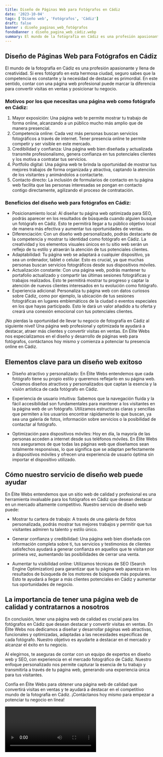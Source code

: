 ```yaml
---
title: Diseño de Páginas Web para Fotógrafos en Cádiz
date: '2023-10-04'
tags: ['Diseño web', 'Fotógrafos', 'Cádiz']
draft: false
banner : diseño_paginas_web_fotógrafos
fondoBanner : diseño_pagina_web_cádiz.webp
summary: El mundo de la fotografía en Cádiz es una profesión apasionante y llena de creatividad. Si eres fotógrafo en esta hermosa ciudad, seguro sabes que la competencia es constante y la necesidad de destacar es primordial. En este sentido, contar con una página web profesional puede marcar la diferencia para convertir visitas en ventas y posicionar tu negocio.
---
```


## Diseño de Páginas Web para Fotógrafos en Cádiz

El mundo de la fotografía en Cádiz es una profesión apasionante y llena de creatividad. Si eres fotógrafo en esta hermosa ciudad, seguro sabes que la competencia es constante y la necesidad de destacar es primordial. En este sentido, contar con una página web profesional puede marcar la diferencia para convertir visitas en ventas y posicionar tu negocio.

### Motivos por los que necesitas una página web como fotógrafo en Cádiz:

1. Mayor exposición: Una página web te permite mostrar tu trabajo de forma online, alcanzando a un público mucho más amplio que de manera presencial.
2. Competencia online: Cada vez más personas buscan servicios fotográficos a través de internet. Tener presencia online te permite competir y ser visible en este mercado.
3. Credibilidad y confianza: Una página web bien diseñada y actualizada transmite profesionalismo, genera confianza en tus potenciales clientes y los motiva a contratar tus servicios.
4. Portfolio digital: Una página web te brinda la oportunidad de mostrar tus mejores trabajos de forma organizada y atractiva, captando la atención de los visitantes y animándolos a contactarte.
5. Contacto directo: La inclusión de formularios de contacto en tu página web facilita que las personas interesadas se pongan en contacto contigo directamente, agilizando el proceso de contratación.

### Beneficios del diseño web para fotógrafos en Cádiz:

- Posicionamiento local: Al diseñar tu página web optimizada para SEO, podrás aparecer en los resultados de búsqueda cuando alguien busque un fotógrafo en Cádiz. Esto te permitirá llegar a tu público objetivo local de manera más efectiva y aumentar tus oportunidades de ventas.
- Diferenciación: Con un diseño web personalizado, podrás destacarte de la competencia y mostrar tu identidad como fotógrafo en Cádiz. La creatividad y los elementos visuales únicos en tu sitio web serán un reflejo de tu estilo y atraerán la atención de tus potenciales clientes.
- Adaptabilidad: Tu página web se adaptará a cualquier dispositivo, ya sea un ordenador, tablet o celular. Esto es crucial, ya que muchas personas buscan servicios fotográficos desde sus dispositivos móviles.
- Actualización constante: Con una página web, podrás mantener tu portafolio actualizado y compartir las últimas sesiones fotográficas y trabajos realizados. Esto te permitirá mostrar tu progreso y captar la atención de nuevos clientes interesados en tu evolución como fotógrafo.
- Experiencia adicional: Personaliza tu página web con datos curiosos sobre Cádiz, como por ejemplo, la ubicación de tus sesiones fotográficas en lugares emblemáticos de la ciudad o eventos especiales en los que hayas participado. Esto le dará un valor añadido a tu oferta y creará una conexión emocional con tus potenciales clientes.

¡No pierdas la oportunidad de llevar tu negocio de fotografía en Cádiz al siguiente nivel! Una página web profesional y optimizada te ayudará a destacar, atraer más clientes y convertir visitas en ventas. En Élite Webs nos especializamos en el diseño y desarrollo de páginas web para fotógrafos, contáctanos hoy mismo y comienza a potenciar tu presencia online en Cádiz.

<GifSeo />

<Cta />

## Elementos clave para un diseño web exitoso

- Diseño atractivo y personalizado: En Élite Webs entendemos que cada fotógrafo tiene su propio estilo y queremos reflejarlo en su página web. Creamos diseños atractivos y personalizados que captan la esencia y la visión artística de cada fotógrafo en Cádiz.

- Experiencia de usuario intuitiva: Sabemos que la navegación fluida y la fácil accesibilidad son fundamentales para mantener a los visitantes en la página web de un fotógrafo. Utilizamos estructuras claras y sencillas que permiten a los usuarios encontrar rápidamente lo que buscan, ya sea una galería de fotos, información sobre servicios o la posibilidad de contactar al fotógrafo.

- Optimización para dispositivos móviles: Hoy en día, la mayoría de las personas acceden a internet desde sus teléfonos móviles. En Élite Webs nos aseguramos de que todas las páginas web que diseñamos sean totalmente responsivas, lo que significa que se adaptan perfectamente a dispositivos móviles y ofrecen una experiencia de usuario óptima sin importar el dispositivo utilizado.

## Cómo nuestro servicio de diseño web puede ayudar

En Élite Webs entendemos que un sitio web de calidad y profesional es una herramienta invaluable para los fotógrafos en Cádiz que desean destacar en un mercado altamente competitivo. Nuestro servicio de diseño web puede:

- Mostrar tu cartera de trabajo: A través de una galería de fotos personalizada, podrás mostrar tus mejores trabajos y permitir que tus visitantes admiren tu talento y estilo único.

- Generar confianza y credibilidad: Una página web bien diseñada con información completa sobre ti, tus servicios y testimonios de clientes satisfechos ayudará a generar confianza en aquellos que te visitan por primera vez, aumentando las posibilidades de cerrar una venta.

- Aumentar tu visibilidad online: Utilizamos técnicas de SEO (Search Engine Optimization) para garantizar que tu página web aparezca en los resultados de búsqueda de los motores de búsqueda más populares. Esto te ayudará a llegar a más clientes potenciales en Cádiz y aumentar tus oportunidades de negocio.

## La importancia de tener una página web de calidad y contratarnos a nosotros

En conclusión, tener una página web de calidad es crucial para los fotógrafos en Cádiz que desean destacar y convertir visitas en ventas. En Élite Webs nos dedicamos a diseñar y desarrollar páginas web atractivas, funcionales y optimizadas, adaptadas a las necesidades específicas de cada fotógrafo. Nuestro objetivo es ayudarte a destacar en el mercado y alcanzar el éxito en tu negocio.

Al elegirnos, te aseguras de contar con un equipo de expertos en diseño web y SEO, con experiencia en el mercado fotográfico de Cádiz. Nuestro enfoque personalizado nos permite capturar la esencia de tu trabajo y transmitirla a través de tu página web, generando una experiencia única para tus visitantes.

Confía en Élite Webs para obtener una página web de calidad que convertirá visitas en ventas y te ayudará a destacar en el competitivo mundo de la fotografía en Cádiz. ¡Contáctanos hoy mismo para empezar a potenciar tu negocio en línea!

<Video />

<CtaBot job='Fotógrafos' city='Cádiz'/>

<Gmaps query='Cádiz+españa+maps' />